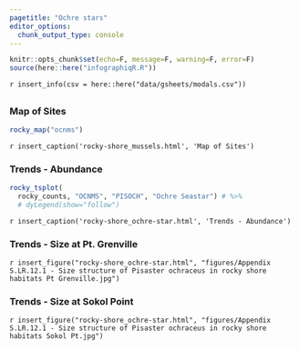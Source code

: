 ```yaml
---
pagetitle: "Ochre stars"
editor_options: 
  chunk_output_type: console
---
```


```r
knitr::opts_chunk$set(echo=F, message=F, warning=F, error=F)
source(here::here("infographiqR.R"))
```

`r insert_info(csv = here::here("data/gsheets/modals.csv"))`

## {.tabset}

### Map of Sites

```r
rocky_map("ocnms")
```

`r insert_caption('rocky-shore_mussels.html', 'Map of Sites')`

### Trends - Abundance {.active}

```r
rocky_tsplot(
  rocky_counts, "OCNMS", "PISOCH", "Ochre Seastar") # %>% 
  # dyLegend(show="follow")
```

`r insert_caption('rocky-shore_ochre-star.html', 'Trends - Abundance')`

### Trends - Size at Pt. Grenville

`r insert_figure("rocky-shore_ochre-star.html", "figures/Appendix S.LR.12.1 - Size structure of Pisaster ochraceus in rocky shore habitats Pt Grenville.jpg")`

### Trends - Size at Sokol Point

`r insert_figure("rocky-shore_ochre-star.html", "figures/Appendix S.LR.12.1 - Size structure of Pisaster ochraceus in rocky shore habitats Sokol Pt.jpg")`

<!-- OLD: missing in [Master_OCNMS_infographic_content - Google Sheets](https://docs.google.com/spreadsheets/d/1C5YAp77WcnblHoIRwA_rloAagkLn0gDcJCda8E8Efu4/edit#gid=1464497539)
#### Trends - status & condition

r insert_figure("rocky-shore_ochre-star.html", "figures/S.H.12.*_seastar_S&T_ONP.jpg")

#### Trends - sunflower star

r insert_figure("rocky-shore_ochre-star.html", "figures/Appendix S.LR.12.3a - Counts of Pycnopodeia helianthoides in rocky shores 2006-2015.jpg")
-->
